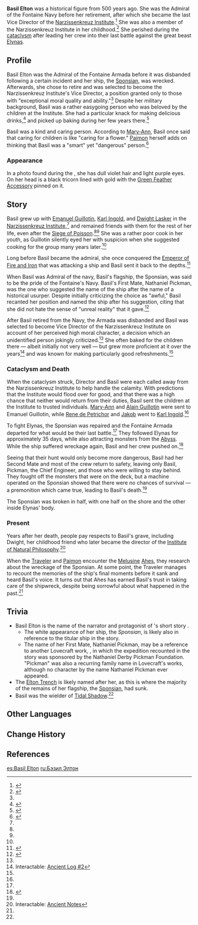 {{Character Infobox
|type             = Mentioned
|image            = NPC Basil Elton.png
|realname         = <!-- Optional, if different from in-game name -->
|deceased         = Died during the [[cataclysm]] 500 years ago
|region           = Fontaine
|affiliation      = White Armada
|affiliationNote  = formerly
|affiliation2     = Narzissenkreuz Institute
|title            = Vice-Director of the Narzissenkreuz Institute
|title2           = Admiral of the Fontaine Navy

|ancestry         = <!-- Clan/family -->
|father           = 
|mother           = 
|spouse           = 
|sibling          = 
|child            = 
|relative         = 

|voiceEN          = 
|voiceCN          = 
|voiceJP          = 
|voiceKR          = 
}}
'''Basil Elton''' was a historical figure from 500 years ago. She was the Admiral of the Fontaine Navy before her retirement, after which she became the last Vice Director of the [[Narzissenkreuz Institute]].<ref name="Ann">{{Ref/Quest|Ann's Story}}</ref> She was also a member of the Narzissenkreuz Institute in her childhood.<ref name="Forgotten">{{Ref/Arti|Forgotten Vessel}}</ref> She perished during the [[cataclysm]] after leading her crew into their last battle against the great beast [[Elynas (NPC)|Elynas]].

==Profile==
Basil Elton was the Admiral of the Fontaine Armada before it was disbanded following a certain incident and her ship, the [[Sponsian]], was wrecked. Afterwards, she chose to retire and was selected to become the Narzissenkreuz Institute's Vice Director, a position granted only to those with "exceptional moral quality and ability."<ref name="Ann" /> Despite her military background, Basil was a rather easygoing person who was beloved by the children at the Institute. She had a particular knack for making delicious drinks,<ref name="HTP">{{Ref/Arti|Heroes' Tea Party}}</ref> and picked up baking during her few years there.<ref name="Veteran">{{Ref/Arti|Veteran's Visage}}</ref>

Basil was a kind and caring person. According to [[Mary-Ann]], Basil once said that caring for children is like "caring for a flower." [[Paimon]] herself adds on thinking that Basil was a "smart" yet "dangerous" person.<ref>{{Ref/Quest|Mary-Ann's Story}}</ref>

===Appearance===
In a photo found during the {{Quest|Search in the Algae Sea (Quest)}}, she has dull violet hair and light purple eyes. On her head is a black tricorn lined with gold with the [[Green Feather Accessory]] pinned on it.

==Story==
Basil grew up with [[Emanuel Guillotin]], [[Karl Ingold]], and [[Dwight Lasker]] in the [[Narzissenkreuz Institute]],<ref name="Forgotten" /> and remained friends with them for the rest of her life, even after the [[Siege of Poisson]].<ref name="Forgotten"/><ref name="Veteran" /> She was a rather poor cook in her youth, as Guillotin silently eyed her with suspicion when she suggested cooking for the group many years later.<ref name="Veteran" />

Long before Basil became the admiral, she once conquered the [[Emperor of Fire and Iron]] that was attacking a ship and Basil sent it back to the depths.<ref>{{Ref/Enemy|Emperor of Fire and Iron}}</ref>

When Basil was Admiral of the navy, Basil's flagship, the Sponsian, was said to be the pride of the Fontaine's Navy. Basil's First Mate, Nathaniel Pickman, was the one who suggested the name of the ship after the name of a historical usurper. Despite initially criticizing the choice as "awful," Basil recanted her position and named the ship after his suggestion, citing that she did not hate the sense of "unreal reality" that it gave.<ref name="TS">{{Ref/Weapon|Tidal Shadow}}</ref>

After Basil retired from the Navy, the Armada was disbanded and Basil was selected to become Vice Director of the Narzissenkreuz Institute on account of her perceived high moral character, a decision which an unidentified person jokingly criticized.<ref name="Ann" /> She often baked for the children there &mdash; albeit initially not very well &mdash; but grew more proficient at it over the years<ref>Interactable: [[Ancient Log#Ancient Log #2|Ancient Log #2]]</ref> and was known for making particularly good refreshments.<ref name="HTP" />

===Cataclysm and Death===
When the cataclysm struck, Director and Basil were each called away from the Narzissenkreuz Institute to help handle the calamity. With predictions that the Institute would flood over for good, and that there was a high chance that neither would return from their duties, Basil sent the children at the Institute to trusted individuals. [[Mary-Ann]] and [[Alain Guillotin]] were sent to Emanuel Guillotin, while [[Rene de Petrichor]] and [[Jakob]] went to [[Karl Ingold]].<ref name="Veteran" />

To fight Elynas, the Sponsian was repaired and the Fontaine Armada departed for what would be their last battle.<ref name="TS" /> They followed Elynas for approximately 35 days, while also attracting monsters from the [[Abyss]]. While the ship suffered wreckage again, Basil and her crew pushed on.<ref name="Sail">{{Ref/Quest|The Lone Phantom Sail}}</ref>

Seeing that their hunt would only become more dangerous, Basil had her Second Mate and most of the crew return to safety, leaving only Basil, Pickman, the Chief Engineer, and those who were willing to stay behind. They fought off the monsters that were on the deck, but a machine operated on the Sponsian showed that there were no chances of survival &mdash; a premonition which came true, leading to Basil's death.<ref name="Sail" />

The Sponsian was broken in half, with one half on the shore and the other inside Elynas' body.

===Present===
Years after her death, people pay respects to Basil's grave, including Dwight, her childhood friend who later became the director of the [[Institute of Natural Philosophy]].<ref>Interactable: [[Court of Fontaine Region#Ancient Notes|Ancient Notes]]</ref>

When the [[Traveler]] and [[Paimon]] encounter the [[Melusine]] [[Ahes]], they research about the wreckage of the Sponsian. At some point, the Traveler manages to recount the memories of the ship's final moments before it sank and heard Basil's voice. It turns out that Ahes has earned Basil's trust in taking care of the shipwreck, despite being sorrowful about what happened in the past.<ref name="Sail" />

==Trivia==
* Basil Elton is the name of the narrator and protagonist of {{w|H.P. Lovecraft}}'s short story ''{{w|The White Ship (story)|The White Ship}}''.
** The white appearance of her ship, the ''Sponsian'', is likely also in reference to the titular ship in the story.
** The name of her First Mate, Nathaniel Pickman, may be a reference to another Lovecraft work, ''{{W|At the Mountains of Madness}}'', in which the expedition recounted in the story was sponsored by the Nathaniel Derby Pickman Foundation. "Pickman" was also a recurring family name in Lovecraft's works, although no character by the name Nathaniel Pickman ever appeared.
* The [[Elton Trench]] is likely named after her, as this is where the majority of the remains of her flagship, the [[Sponsian]], had sunk.
* Basil was the wielder of [[Tidal Shadow]].<ref name="TS"/>

==Other Languages==
{{Other Languages|default_hidden=1
|en      = Basil Elton
|zhs     = 贝瑟・埃尔顿
|zhs_rm  = Bèisè Āi'ěrdùn
|zht     = 貝瑟・埃爾頓
|zht_rm  = Bèisè Āi'ěrdùn
|ja      = バザル・エルトン
|ko      = 바질<・: >엘튼
|es      = Basil Elton
|fr      = Basil Elton
|ru      = Бэзил Элтон
|th      = Basil Elton
|vi      = Basil Elton
|de      = Basil Elton
|id      = Basil Elton
|pt      = Basil Elton
|tr      = Basil Elton
|it      = Basil Elton
}}

==Change History==
{{Change History|introduced=3.6}}

==References==
{{Reflist}}

[[es:Basil Elton]]
[[ru:Бэзил Элтон]]